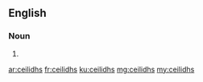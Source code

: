 {{also|céilidhs}}
==English==

===Noun===
{{head|en|noun plural form}}

# {{plural of|ceilidh|lang=en}}

[[ar:ceilidhs]]
[[fr:ceilidhs]]
[[ku:ceilidhs]]
[[mg:ceilidhs]]
[[my:ceilidhs]]